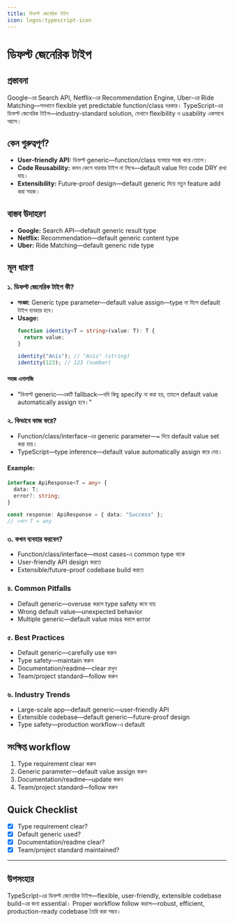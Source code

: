 ```yaml
---
title: ডিফল্ট জেনেরিক টাইপ
icon: logos:typescript-icon
---
```


# ডিফল্ট জেনেরিক টাইপ

## প্রস্তাবনা

Google-এর Search API, Netflix-এর Recommendation Engine, Uber-এর Ride Matching—সবখানে flexible yet predictable function/class দরকার। TypeScript-এর ডিফল্ট জেনেরিক টাইপ—industry-standard solution, যেখানে flexibility ও usability একসাথে আসে।

## কেন গুরুত্বপূর্ণ?

- **User-friendly API:** ডিফল্ট generic—function/class ব্যবহার সহজ করে তোলে।
- **Code Reusability:** কমন কেসে বারবার টাইপ না লিখে—default value দিয়ে code DRY রাখা যায়।
- **Extensibility:** Future-proof design—default generic দিয়ে নতুন feature add করা সহজ।

## বাস্তব উদাহরণ

- **Google:** Search API—default generic result type
- **Netflix:** Recommendation—default generic content type
- **Uber:** Ride Matching—default generic ride type

## মূল ধারণা

### ১. ডিফল্ট জেনেরিক টাইপ কী?

- **সংজ্ঞা:** Generic type parameter—default value assign—type না দিলে default টাইপ ব্যবহার হবে।
- **Usage:**
  ```typescript
  function identity<T = string>(value: T): T {
    return value;
  }

  identity("Anis"); // "Anis" (string)
  identity(123); // 123 (number)
  ```

#### সহজ এনালজি

- "ডিফল্ট generic—একটি fallback—যদি কিছু specify না করা হয়, তাহলে default value automatically assign হবে।"

### ২. কিভাবে কাজ করে?

- Function/class/interface-এর generic parameter—`=` দিয়ে default value set করা যায়।
- TypeScript—type inference—default value automatically assign করে দেয়।

#### Example:
```typescript
interface ApiResponse<T = any> {
  data: T;
  error?: string;
}

const response: ApiResponse = { data: "Success" };
// এখানে T = any
```

### ৩. কখন ব্যবহার করবেন?

- Function/class/interface—most cases-এ common type থাকে
- User-friendly API design করতে
- Extensible/future-proof codebase build করতে

### ৪. Common Pitfalls

- Default generic—overuse করলে type safety কমে যায়
- Wrong default value—unexpected behavior
- Multiple generic—default value miss করলে error

### ৫. Best Practices

- Default generic—carefully use করুন
- Type safety—maintain করুন
- Documentation/readme—clear রাখুন
- Team/project standard—follow করুন

### ৬. Industry Trends

- Large-scale app—default generic—user-friendly API
- Extensible codebase—default generic—future-proof design
- Type safety—production workflow-এ default

## সংক্ষিপ্ত workflow

1. Type requirement clear করুন
2. Generic parameter—default value assign করুন
3. Documentation/readme—update করুন
4. Team/project standard—follow করুন

## Quick Checklist

- [x] Type requirement clear?
- [x] Default generic used?
- [x] Documentation/readme clear?
- [x] Team/project standard maintained?

---

## উপসংহার

TypeScript-এর ডিফল্ট জেনেরিক টাইপ—flexible, user-friendly, extensible codebase build-এর জন্য essential। Proper workflow follow করলে—robust, efficient, production-ready codebase তৈরি করা সম্ভব।

